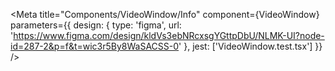 
<Meta
  title="Components/VideoWindow/Info"
  component={VideoWindow}
  parameters={{
    design: {
      type: 'figma',
      url: 'https://www.figma.com/design/kldVs3ebNRcxsgYGttpDbU/NLMK-UI?node-id=287-2&p=f&t=wic3r5By8WaSACSS-0'
    },
    jest: ['VideoWindow.test.tsx']
  }}
/>

<Story of={DecoratorDefault} />

<Unstyled>
  <Stories />
</Unstyled>
